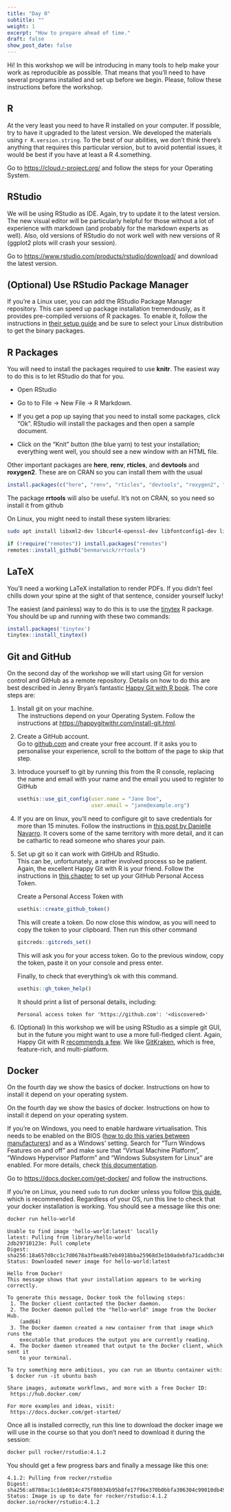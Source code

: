 ```yaml
---
title: "Day 0"
subtitle: ""
weight: 1
excerpt: "How to prepare ahead of time."
draft: false
show_post_date: false
---
```


Hi!
In this workshop we will be introducing in many tools to help make your work as reproducible as possible.
That means that you'll need to have several programs installed and set up before we begin.
Please, follow these instructions before the workshop.

## R

At the very least you need to have R installed on your computer.
If possible, try to have it upgraded to the latest version.
We developed the materials using `r R.version.string`.
To the best of our abilities, we don't think there's anything that requires this particular version, but to avoid potential issues, it would be best if you have at least a R 4.something.

Go to <https://cloud.r-project.org/> and follow the steps for your Operating System.

## RStudio

We will be using RStudio as IDE.
Again, try to update it to the latest version.
The new visual editor will be particularly helpful for those without a lot of experience with markdown (and probably for the markdown experts as well).
Also, old versions of RStudio do not work well with new versions of R (ggplot2 plots will crash your session).

Go to <https://www.rstudio.com/products/rstudio/download/> and download the latest version.

## (Optional) Use RStudio Package Manager

If you're a Linux user, you can add the RStudio Package Manager repository.
This can speed up package installation tremendously, as it provides pre-compiled versions of R packages.
To enable it, follow the instructions in [their setup guide](https://packagemanager.posit.co/client/#/repos/cran/setup) and be sure to select your Linux distribution to get the binary packages.

## R Packages

You will need to install the packages required to use **knitr**.
The easiest way to do this is to let RStudio do that for you.

-   Open RStudio

-   Go to to File -\> New File -\> R Markdown.

-   If you get a pop up saying that you need to install some packages, click "Ok".
    RStudio will install the packages and then open a sample document.

-   Click on the "Knit" button (the blue yarn) to test your installation; everything went well, you should see a new window with an HTML file.

Other important packages are **here**, **renv**, **rticles**, and **devtools** and **roxygen2**.
These are on CRAN so you can install them with the usual

``` r
install.packages(c("here", "renv", "rticles", "devtools", "roxygen2", "gitcreds"))
```

The package **rrtools** will also be useful.
It's not on CRAN, so you need so install it from github

On Linux, you might need to install these system libraries:

``` bash
sudo apt install libxml2-dev libcurl4-openssl-dev libfontconfig1-dev libgit2-dev libssh2-1-dev libharfbuzz-dev libfribidi-dev lbfreetype6-dev libpng-dev libtiff5-dev libjpeg-dev 
```

``` r
if (!require("remotes")) install.packages("remotes")
remotes::install_github("benmarwick/rrtools")
```

## LaTeX

You'll need a working LaTeX installation to render PDFs.
If you didn't feel chills down your spine at the sight of that sentence, consider yourself lucky!

The easiest (and painless) way to do this is to use the [tinytex](https://yihui.org/tinytex/) R package.
You should be up and running with these two commands:

``` r
install.packages('tinytex')
tinytex::install_tinytex()
```

## Git and GitHub

On the second day of the workshop we will start using Git for version control and GitHub as a remote repository.
Details on how to do this are best described in Jenny Bryan's fantastic [Happy Git with R book](https://happygitwithr.com/install-intro.html).
The core steps are:

1.  Install git on your machine.\
    The instructions depend on your Operating System.
    Follow the instructions at <https://happygitwithr.com/install-git.html>.

2.  Create a GitHub account.\
    Go to [github.com](github.com) and create your free account.
    If it asks you to personalise your experience, scroll to the bottom of the page to skip that step.

3.  Introduce yourself to git by running this from the R console, replacing the name and email with your name and the email you used to register to GitHub

    ``` r
    usethis::use_git_config(user.name = "Jane Doe", 
                            user.email = "jane@example.org")
    ```

4.  If you are on linux, you'll need to configure git to save credentials for more than 15 minutes.
    Follow the instructions in [this post by Danielle Navarro](https://blog.djnavarro.net/posts/2021-08-08_git-credential-helpers/).
    It covers some of the same territory with more detail, and it can be cathartic to read someone who shares your pain.

5.  Set up git so it can work with GitHUb and RStudio.\
    This can be, unfortunately, a rather involved process so be patient.
    Again, the excellent Happy Git with R is your friend.
    Follow the instructions in [this chapter](https://happygitwithr.com/https-pat.html) to set up your GitHub Personal Access Token.

    Create a Personal Access Token with

    ``` r
    usethis::create_github_token()
    ```

    This will create a token.
    Do now close this window, as you will need to copy the token to your clipboard.
    Then run this other command

    ``` r
    gitcreds::gitcreds_set()
    ```

    This will ask you for your access token.
    Go to the previous window, copy the token, paste it on your console and press enter.

    Finally, to check that everything's ok with this command.

    ``` r
    usethis::gh_token_help()
    ```

    It should print a list of personal details, including:

    ```         
    Personal access token for 'https://github.com': '<discovered>'
    ```

6.  (Optional) In this workshop we will be using RStudio as a simple git GUI, but in the future you might want to use a more full-fledged client.
    Again, Happy Git with R [recommends a few](https://happygitwithr.com/git-client.html#recommended-git-clients).
    We like [GitKraken](https://www.gitkraken.com/), which is free, feature-rich, and multi-platform.

## Docker

On the fourth day we show the basics of docker.
Instructions on how to install it depend on your operating system.

On the fourth day we show the basics of docker.
Instructions on how to install it depend on your operating system.

If you're on Windows, you need to enable hardware virtualisation. 
This needs to be enabled on the BIOS ([how to do this varies between manufacturers](https://bce.berkeley.edu/enabling-virtualization-in-your-pc-bios.html)) and as a Windows' setting. 
Search for "Turn Windows Features on and off" and make sure that "Virtual Machine Platform",  "Windows Hypervisor Platform" and "Windows Subsystem for Linux" are enabled. 
For more details, check [this documentation](https://docs.docker.com/desktop/troubleshoot/topics/#virtualization). 

Go to <https://docs.docker.com/get-docker/> and follow the instructions.

If you're on Linux, you need `sudo` to run docker unless you follow [this guide](https://docs.docker.com/engine/install/linux-postinstall/), which is recommended.
Regardless of your OS, run this line to check that your docker installation is working.
You should see a message like this one:

``` bash
docker run hello-world
```

```         
Unable to find image 'hello-world:latest' locally
latest: Pulling from library/hello-world
2db29710123e: Pull complete 
Digest: sha256:18a657d0cc1c7d0678a3fbea8b7eb4918bba25968d3e1b0adebfa71caddbc346
Status: Downloaded newer image for hello-world:latest

Hello from Docker!
This message shows that your installation appears to be working correctly.

To generate this message, Docker took the following steps:
 1. The Docker client contacted the Docker daemon.
 2. The Docker daemon pulled the "hello-world" image from the Docker Hub.
    (amd64)
 3. The Docker daemon created a new container from that image which runs the
    executable that produces the output you are currently reading.
 4. The Docker daemon streamed that output to the Docker client, which sent it
    to your terminal.

To try something more ambitious, you can run an Ubuntu container with:
 $ docker run -it ubuntu bash

Share images, automate workflows, and more with a free Docker ID:
 https://hub.docker.com/

For more examples and ideas, visit:
 https://docs.docker.com/get-started/
```

Once all is installed correctly, run this line to download the docker image we will use in the course so that you don't need to download it during the session:

``` bash
docker pull rocker/rstudio:4.1.2
```

You should get a few progress bars and finally a message like this one:

```         
4.1.2: Pulling from rocker/rstudio
Digest: sha256:a8708ac1c1de0814c475f08034b95b8fe17f96e370b0bbfa306304c99010db49
Status: Image is up to date for rocker/rstudio:4.1.2
docker.io/rocker/rstudio:4.1.2
```
